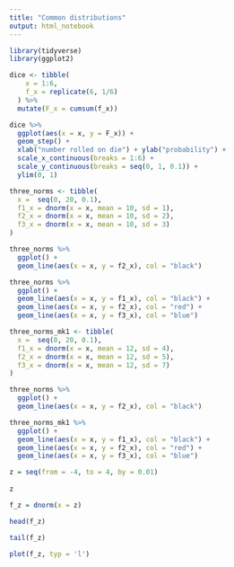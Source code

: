 ```yaml
---
title: "Common distributions"
output: html_notebook
---
```


```r
library(tidyverse)
library(ggplot2)
```


```r
dice <- tibble(
    x = 1:6,
    f_x = replicate(6, 1/6)
  ) %>%
  mutate(F_x = cumsum(f_x))

dice %>%
  ggplot(aes(x = x, y = F_x)) +
  geom_step() +
  xlab("number rolled on die") + ylab("probability") +
  scale_x_continuous(breaks = 1:6) +
  scale_y_continuous(breaks = seq(0, 1, 0.1)) +
  ylim(0, 1) 
```


```r
three_norms <- tibble(
  x =  seq(0, 20, 0.1),
  f1_x = dnorm(x = x, mean = 10, sd = 1), 
  f2_x = dnorm(x = x, mean = 10, sd = 2),
  f3_x = dnorm(x = x, mean = 10, sd = 3)
)

three_norms %>%
  ggplot() +
  geom_line(aes(x = x, y = f2_x), col = "black")
```

```r
three_norms %>%
  ggplot() +
  geom_line(aes(x = x, y = f1_x), col = "black") +
  geom_line(aes(x = x, y = f2_x), col = "red") +
  geom_line(aes(x = x, y = f3_x), col = "blue")
```

```r
three_norms_mk1 <- tibble(
  x =  seq(0, 20, 0.1),
  f1_x = dnorm(x = x, mean = 12, sd = 4), 
  f2_x = dnorm(x = x, mean = 12, sd = 5),
  f3_x = dnorm(x = x, mean = 12, sd = 7)
)

three_norms %>%
  ggplot() +
  geom_line(aes(x = x, y = f2_x), col = "black")
```
```r
three_norms_mk1 %>%
  ggplot() +
  geom_line(aes(x = x, y = f1_x), col = "black") +
  geom_line(aes(x = x, y = f2_x), col = "red") +
  geom_line(aes(x = x, y = f3_x), col = "blue")
```


```r
z = seq(from = -4, to = 4, by = 0.01)
  
z
```


```r
f_z = dnorm(x = z)

head(f_z)
```
```r
tail(f_z)
```

```r
plot(f_z, typ = 'l')
```

